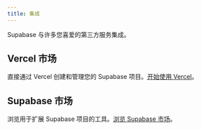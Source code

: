 ```yaml
---
title: 集成
---
```


Supabase 与许多您喜爱的第三方服务集成。

## Vercel 市场

直接通过 Vercel 创建和管理您的 Supabase 项目。[开始使用 Vercel](/docs/guides/integrations/vercel-marketplace)。

## Supabase 市场

浏览用于扩展 Supabase 项目的工具。[浏览 Supabase 市场](/partners/integrations)。

